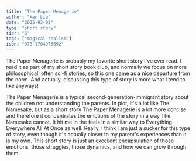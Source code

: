 ```yaml
---
title: "The Paper Menagerie"
author: "Ken Liu"
date: "2025-03-02"
type: "short story"
tier: "S"
tags: ["magical realism"]
isbn: "978-1784975692"
---
```


The Paper Menagerie is probably my favorite short story I've ever read. I read it as part of my short story book club, and normally we focus on more philosophical, often sci-fi stories, so this one came as a nice departure from the norm. And actually, discussing this type of story is more what I tend to like anyways!

The Paper Menagerie is a typical second-generation-immigrant story about the children not understanding the parents. In plot, it's a lot like The Namesake, but as a short story The Paper Menagerie is a lot more concise and therefore it concentrates the emotions of the story in a way The Namesake cannot. It hit me in the feels in a similar way to Everything Everywhere All At Once as well. Really, I think I am just a sucker for this type of story, even though it's actually closer to my parent's experiences than it is my own. This short story is just an excellent encapsulation of those emotions, those struggles, those dynamics, and how we can grow through them.
